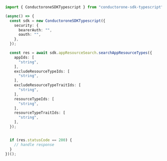 ```typescript SearchAppResourceTypes.ts
import { ConductoroneSDKTypescript } from "conductorone-sdk-typescript";

(async() => {
  const sdk = new ConductoroneSDKTypescript({
    security: {
      bearerAuth: "",
      oauth: "",
    },
  });

  const res = await sdk.appResourceSearch.searchAppResourceTypes({
    appIds: [
      "string",
    ],
    excludeResourceTypeIds: [
      "string",
    ],
    excludeResourceTypeTraitIds: [
      "string",
    ],
    resourceTypeIds: [
      "string",
    ],
    resourceTypeTraitIds: [
      "string",
    ],
  });


  if (res.statusCode == 200) {
    // handle response
  }
})();
```
